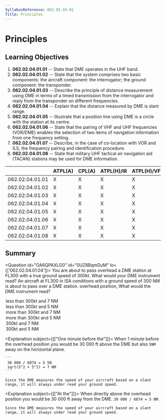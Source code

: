 ```yaml
---
SyllabusReference: 062.02.04.01
Title: Principles
---
```


# Principles

## Learning Objectives

1.  **062.02.04.01.01** -- State that DME operates in the UHF band.
2.  **062.02.04.01.02** -- State that the system comprises two basic components:
    the aircraft component: the interrogator; the ground component: the
    transponder.
3.  **062.02.04.01.03** -- Describe the principle of distance measurement using
    DME in terms of a timed transmission from the interrogator and reply from the
    transponder on different frequencies.
4.  **062.02.04.01.04** -- Explain that the distance measured by DME is slant
    range.
5.  **062.02.04.01.05** -- Illustrate that a position line using DME is a circle
    with the station at its centre.
6.  **062.02.04.01.06** -- State that the pairing of VHF and UHF frequencies
    (VOR/DME) enables the selection of two items of navigation information from
    one frequency setting.
7.  **062.02.04.01.07** -- Describe, in the case of co-location with VOR and ILS,
    the frequency pairing and identification procedure.
8.  **062.02.04.01.08** -- State that military UHF tactical air navigation aid
    (TACAN) stations may be used for DME information.

|                 | ATPL(A) | CPL(A) | ATPL(H)/IR | ATPL(H)/VFR | CPL(H) | IR  | CBIR(A) |
| --------------- | ------- | ------ | ---------- | ----------- | ------ | --- | ------- |
| 062.02.04.01.01 | X       | X      | X          | X           | X      | X   | X       |
| 062.02.04.01.02 | X       | X      | X          | X           | X      | X   | X       |
| 062.02.04.01.03 | X       | X      | X          | X           | X      | X   |         |
| 062.02.04.01.04 | X       | X      | X          | X           | X      | X   | X       |
| 062.02.04.01.05 | X       | X      | X          | X           | X      | X   | X       |
| 062.02.04.01.06 | X       | X      | X          | X           | X      | X   | X       |
| 062.02.04.01.07 | X       | X      | X          | X           | X      | X   | X       |
| 062.02.04.01.08 | X       | X      | X          | X           | X      | X   | X       |

## Summary

<Question id="OA6QPAXLG0" id="0UZ8BqmDuM" lo={['062.02.04.01.04']}>
  <Text variant="oneCorrect">
    You are about to pass overhead a DME station at FL300 with a true
    ground speed of 300kt. <Subject /> What would your DME instrument read?
  </Text>
<Text variant="oneCorrect">
  An aircraft at FL300 in ISA conditions with a ground speed of 300 NM is about
  to pass over a DME station. <Subject /> overhead position, What would the DME
  instrument read?
</Text>
<Option id="0UZ8BqmDuM-1" subject={[["One minute before the"]]}>
  less than 300kt and 7 NM
</Option>
<Option id="0UZ8BqmDuM-2" subject="At the">
  less than 300kt and 5 NM
</Option>
<Option id="0UZ8BqmDuM-3">more than 300kt and 7 NM</Option>
<Option id="0UZ8BqmDuM-4">more than 300kt and 5 NM</Option>
<Option id="0UZ8BqmDuM-5">300kt and 7 NM</Option>
<Option id="0UZ8BqmDuM-6">300kt and 5 NM</Option>

  <Explanation subject={[["One minute before the"]]}>
    When 1 minute before the overhead position you would be 30 000 ft
    above the DME but also `5NM` away on the horizontal plane.

    ```
     30 000 / 6074 = 5 5N
     sqrt(5^2 + 5^2) = 7 NM
    ```

    Since the DME measures the speed of your aircraft based on a slant
    range, it will always under read your ground speed.

  </Explanation>

  <Explanation subject={[["At the"]]}>
    When directly above the overhead position you would be 30 000 ft
    away from the DME. `30 000 / 6074 = 5 NM`.

    Since the DME measures the speed of your aircraft based on a slant
    range, it will always under read your ground speed.

  </Explanation>
</Question>
